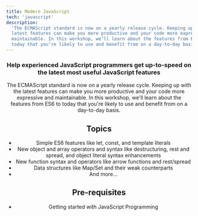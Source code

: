 ```yaml
---
title: Modern JavaScript
tech: 'javascript'
description:
  'The ECMAScript standard is now on a yearly release cycle. Keeping up with the
  latest features can make you more productive and your code more expressive and
  maintainable. In this workshop, we’ll learn about the features from ES6 to
  today that you’re likely to use and benefit from on a day-to-day basis.'
---
```



<Header
  title="Cypress Fundamentals"
  date="TBA"
  buttonText="Get on the wait list"
/>

### Help experienced JavaScript programmers get up-to-speed on the latest most useful JavaScript features

The ECMAScript standard is now on a yearly release cycle. Keeping up with the
latest features can make you more productive and your code more expressive and
maintainable. In this workshop, we'll learn about the features from ES6 to today
that you're likely to use and benefit from on a day-to-day basis.

## Topics

- Simple ES6 features like let, const, and template literals
- New object and array operators and syntax like destructuring, rest and spread,
  and object literal syntax enhancements
- New function syntax and operators like arrow functions and rest/spread
- Data structures like Map/Set and their weak counterparts
- And more…

## Pre-requisites

- Getting started with JavaScript Programming

